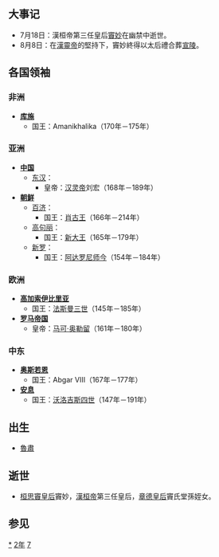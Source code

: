 {{yearTOC|172|东汉'''[[建宁_(年号)|建宁]]五年'''，'''[[熹平|熹平]]元年'''}}

== 大事记 ==
* 7月18日：漢桓帝第三任皇后[[竇妙|竇妙]]在幽禁中逝世。
* 8月8日：在[[漢靈帝|漢靈帝]]的堅持下，竇妙終得以太后禮合葬[[漢宣陵|宣陵]]。

== 各国领袖 ==
=== 非洲 ===
*'''[[库施|库施]]'''
**国王：Amanikhalika（170年－175年）

=== 亚洲 ===
*'''[[中国|中国]]'''
**[[东汉|东汉]]：
***皇帝：[[汉灵帝|汉灵帝]]刘宏（168年－189年）
*'''[[朝鲜民主主义人民共和国|朝鲜]]'''
**[[百濟|百济]]：
***国王：[[肖古王|肖古王]]（166年－214年）
**[[高句丽|高句丽]]：
***国王：[[新大王|新大王]]（165年－179年）
**[[新罗|新罗]]：
***国王：[[阿达罗尼师今|阿达罗尼师今]]（154年－184年）

=== 欧洲 ===
*'''[[高加索伊比利亞王國|高加索伊比里亚]]'''
**国王：[[法斯曼三世|法斯曼三世]]（145年－185年）
*'''[[羅馬帝國|罗马帝国]]'''
**皇帝：[[馬爾庫斯·奧列里烏斯|马可·奥勒留]]（161年－180年）

=== 中东 ===
*'''[[奥斯若恩|奥斯若恩]]'''
**国王：Abgar VIII（167年－177年）
*'''[[安息_(国家)|安息]]''' 
**国王：[[沃洛吉斯四世|沃洛吉斯四世]]（147年－191年）

== 出生 ==
*[[鲁肃|魯肅]]

== 逝世 ==
*[[桓思竇皇后|桓思竇皇后]]竇妙，[[漢桓帝|漢桓帝]]第三任皇后，[[章德皇后|章德皇后]]竇氏堂孫姪女。

== 参见 ==
{{Wikisource year mention}}

[[Category:172年|*]]
[[Category:170年代|2年]]
[[Category:2世纪各年|7]]